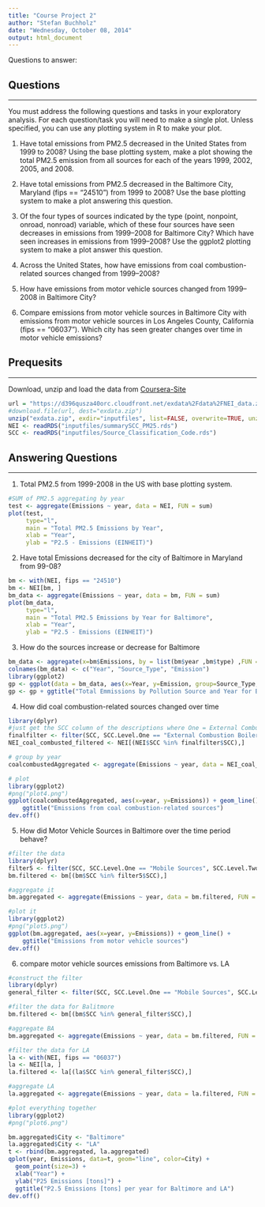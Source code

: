 ```yaml
---
title: "Course Project 2"
author: "Stefan Buchholz"
date: "Wednesday, October 08, 2014"
output: html_document
---
```


Questions to answer:

## Questions
***
You must address the following questions and tasks in your exploratory analysis. For each question/task you will need to make a single plot. Unless specified, you can use any plotting system in R to make your plot.

1. Have total emissions from PM2.5 decreased in the United States from 1999 to 2008? Using the base plotting system, make a plot showing the total PM2.5 emission from all sources for each of the years 1999, 2002, 2005, and 2008.

2. Have total emissions from PM2.5 decreased in the Baltimore City, Maryland (fips == "24510") from 1999 to 2008? Use the base plotting system to make a plot answering this question.

3. Of the four types of sources indicated by the type (point, nonpoint, onroad, nonroad) variable, which of these four sources have seen decreases in emissions from 1999–2008 for Baltimore City? Which have seen increases in emissions from 1999–2008? Use the ggplot2 plotting system to make a plot answer this question.

4. Across the United States, how have emissions from coal combustion-related sources changed from 1999–2008?

5. How have emissions from motor vehicle sources changed from 1999–2008 in Baltimore City?

6. Compare emissions from motor vehicle sources in Baltimore City with emissions from motor vehicle sources in Los Angeles County, California (fips == "06037"). Which city has seen greater changes over time in motor vehicle emissions?

## Prequesits
***
Download, unzip and load the data from [Coursera-Site](https://d396qusza40orc.cloudfront.net/exdata%2Fdata%2FNEI_data.zip "Data")

```r
url = "https://d396qusza40orc.cloudfront.net/exdata%2Fdata%2FNEI_data.zip"
#download.file(url, dest="exdata.zip")
unzip("exdata.zip", exdir="inputfiles", list=FALSE, overwrite=TRUE, unzip="internal")
NEI <- readRDS("inputfiles/summarySCC_PM25.rds")
SCC <- readRDS("inputfiles/Source_Classification_Code.rds")
```

## Answering Questions
***

1. Total PM2.5 from 1999-2008 in the US with base plotting system.
```r
#SUM of PM2.5 aggregating by year
test <- aggregate(Emissions ~ year, data = NEI, FUN = sum)
plot(test, 
     type="l",
     main = "Total PM2.5 Emissions by Year",
     xlab = "Year",
     ylab = "P2.5 - Emissions (EINHEIT)")
```

2. Have total Emissions decreased for the city of Baltimore in Maryland from 99-08?
```r
bm <- with(NEI, fips == "24510")
bm <- NEI[bm, ]
bm_data <- aggregate(Emissions ~ year, data = bm, FUN = sum)
plot(bm_data, 
     type="l",
     main = "Total PM2.5 Emissions by Year for Baltimore",
     xlab = "Year",
     ylab = "P2.5 - Emissions (EINHEIT)")
```

3. How do the sources increase or decrease for Baltimore
```r
bm_data <- aggregate(x=bm$Emissions, by = list(bm$year ,bm$type) ,FUN = sum)
colnames(bm_data) <- c("Year", "Source_Type", "Emission")
library(ggplot2)
gp <- ggplot(data = bm_data, aes(x=Year, y=Emission, group=Source_Type, color=Source_Type)) +geom_line() +geom_point()
gp <- gp + ggtitle("Total Emmissions by Pollution Source and Year for Baltimore")
```

4. How did coal combustion-related sources changed over time
```r
library(dplyr)
#just get the SCC column of the descriptions where One = External Combustion ... and coal in Level Three is used
finalfilter <- filter(SCC, SCC.Level.One == "External Combustion Boilers", SCC.Level.Three %in% grep("coal",ignore.case=T, value=T, SCC$SCC.Level.Three))
NEI_coal_combusted_filtered <- NEI[(NEI$SCC %in% finalfilter$SCC),]

# group by year
coalcombustedAggregated <- aggregate(Emissions ~ year, data = NEI_coal_combusted_filtered, FUN = sum)

# plot
library(ggplot2)
#png("plot4.png")
ggplot(coalcombustedAggregated, aes(x=year, y=Emissions)) + geom_line() +
    ggtitle("Emissions from coal combustion-related sources")
dev.off()
```

5. How did Motor Vehicle Sources in Baltimore over the time period behave?
```r
#filter the data
library(dplyr)
filter5 <- filter(SCC, SCC.Level.One == "Mobile Sources", SCC.Level.Two == "Highway Vehicles - Gasoline")
bm.filtered <- bm[(bm$SCC %in% filter5$SCC),]

#aggregate it
bm.aggregated <- aggregate(Emissions ~ year, data = bm.filtered, FUN = sum)

#plot it 
library(ggplot2)
#png("plot5.png")
ggplot(bm.aggregated, aes(x=year, y=Emissions)) + geom_line() +
    ggtitle("Emissions from motor vehicle sources")
dev.off()
```

6. compare motor vehicle sources emissions from Baltimore vs. LA
```r

#construct the filter
library(dplyr)
general_filter <- filter(SCC, SCC.Level.One == "Mobile Sources", SCC.Level.Two == "Highway Vehicles - Gasoline")

#filter the data for Balitmore
bm.filtered <- bm[(bm$SCC %in% general_filter$SCC),]

#aggregate BA
bm.aggregated <- aggregate(Emissions ~ year, data = bm.filtered, FUN = sum)

#filter the data for LA
la <- with(NEI, fips == "06037")
la <- NEI[la, ]
la.filtered <- la[(la$SCC %in% general_filter$SCC),]

#aggregate LA
la.aggregated <- aggregate(Emissions ~ year, data = la.filtered, FUN = sum)

#plot everything together 
library(ggplot2)
#png("plot6.png")

bm.aggregated$City <- "Baltimore"
la.aggregated$City <- "LA"
t <- rbind(bm.aggregated, la.aggregated)
qplot(year, Emissions, data=t, geom="line", color=City) +
  geom_point(size=3) +
  xlab("Year") +
  ylab("P25 Emissions [tons]") +
  ggtitle("P2.5 Emissions [tons] per year for Baltimore and LA")
dev.off()
```